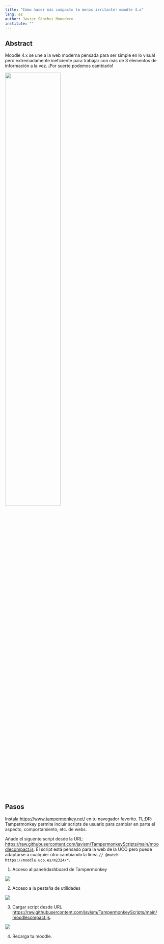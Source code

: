 ```yaml
---
title: "Cómo hacer más compacto (o menos irritante) moodle 4.x"
lang: es
author: Javier Sánchez Monedero
institute: ""
---
```


## Abstract 

Moodle 4.x se une a la web moderna pensada para ser simple en lo visual pero extremadamente ineficiente para trabajar con más de 3 elementos de información a la vez. ¡Por suerte podemos cambiarlo!

![](moodle.jpeg){width="60%"}

## Pasos 

Instala [https://www.tampermonkey.net/](Tamper Monkey) en tu navegador favorito. TL;DR: Tampermonkey permite incluir scripts de usuario para cambiar en parte el aspecto, comportamiento, etc. de webs. 

Añade el siguente script desde la URL: <https://raw.githubusercontent.com/javism/TampermonkeyScripts/main/moodlecompact.js>. El script está pensado para la web de la UCO pero puede adaptarse a cualquier otro cambiando la línea `// @match        https://moodle.uco.es/m2324/*`.

1. Acceso al panel/dashboard de Tampermonkey

![](tm1.png)

2. Acceso a la pestaña de utilidades

![](tm2.png)

3. Cargar script desde URL <https://raw.githubusercontent.com/javism/TampermonkeyScripts/main/moodlecompact.js>.

![](tm3.png)

4. Recarga tu moodle. 


